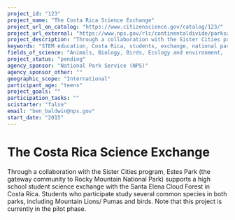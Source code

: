 ```yaml
---
project_id: "123"
project_name: "The Costa Rica Science Exchange"
project_url_on_catalog: "https://www.citizenscience.gov/catalog/123/"
project_url_external: "https://www.nps.gov/rlc/continentaldivide/parksandpartners.htm"
project_description: "Through a collaboration with the Sister Cities program, Estes Park (the gateway community to Rocky Mountain National Park) supports a high school student science exchange with the Santa Elena Cloud Forest in Costa Rica. Students who participate study several common species in both parks, including Mountain Lions/ Pumas and birds. Note that this project is currently in the pilot phase."
keywords: "STEM education, Costa Rica, students, exchange, national parks"
fields_of_science: "Animals, Biology, Birds, Ecology and environment,  Education, Nature and outdoors"
project_status: "pending"
agency_sponsor: "National Park Service (NPS)"
agency_sponsor_other: ""
geographic_scope: "International"
participant_age: "teens"
project_goals: ""
participation_tasks: ""
scistarter: "false"
email: "ben_baldwin@nps.gov"
start_date: "2015"
---
```


# The Costa Rica Science Exchange

Through a collaboration with the Sister Cities program, Estes Park (the gateway community to Rocky Mountain National Park) supports a high school student science exchange with the Santa Elena Cloud Forest in Costa Rica. Students who participate study several common species in both parks, including Mountain Lions/ Pumas and birds. Note that this project is currently in the pilot phase.
